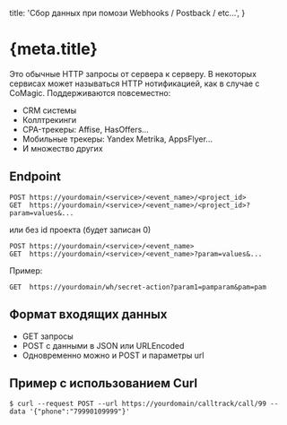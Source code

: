 
  title: 'Сбор данных при помози Webhooks / Postback / etc...',
}

<h1 id="doc-h1">
  {meta.title}
</h1>


Это обычные HTTP запросы от сервера к серверу.
В некоторых сервисах может называться HTTP нотификацией, как в случае с CoMagic.
Поддерживаются повсеместно:

  * CRM системы
  * Коллтрекинги
  * CPA-трекеры: Affise, HasOffers...
  * Мобильные трекеры: Yandex Metrika, AppsFlyer...
  * И множество других


## Endpoint

```shell
POST https://yourdomain/<service>/<event_name>/<project_id>
GET  https://yourdomain/<service>/<event_name>/<project_id>?param=values&...
```

или без id проекта (будет записан 0)

```shell
POST https://yourdomain/<service>/<event_name>
GET  https://yourdomain/<service>/<event_name>?param=values&...
```

Пример:

```
GET  https://yourdomain/wh/secret-action?param1=pamparam&pam=pam
```

## Формат входящих данных

* GET запросы
* POST с данными в JSON или URLEncoded
* Одновременно можно и POST  и параметры url

## Пример с использованием Curl

```shell
$ curl --request POST --url https://yourdomain/calltrack/call/99 --data '{"phone":"79990109999"}'
```



